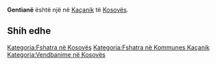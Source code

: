 {{Fshat në 
 | Emri                = Gentianë
 | EmriAlt                = 
 | NAME_SHORT_FORM=      
 | NAME_GENERIC=      
 | NAME_SORT_NAME_RO=      GENTIANE
 | FULL_NAME_RO = Gentianë
 | FULL_NAME_ND_RO=Gentiane
 | SORT_NAME_RG=GENTIANE
 | FULL_NAME_RG=Gentianë
 | FULL_NAME_ND_RG=Gentiane
 | SRP_NAME_SHORT_FORM=      
 | SRP_NAME_GENERIC=      
 | SRP_NAME_SORT_NAME_RO=      
 | SRP_FULL_NAME_RO = 
 | SRP_FULL_NAME_ND_RO=
 | SRP_SORT_NAME_RG=
 | SRP_FULL_NAME_RG=
 | SRP_FULL_NAME_ND_RG=
 | Emri (Rasa dhanore) = 
 | Figura              = 
 | Shteti              = Kosovo
 | Komuna              = Kaçanik
 | Kodi postar         = 
 | Sipërfaqja          = 

 | Popullsia           = 

 | Regj. i popullsisë  = 
 | Dend. e popullsisë  = 
 | Faqja zyrtare       = 
 <!--- Koordinatat ----> 
 | Gjerësia            = 42.604167
 | Gjatësia            = 20.9
 | Lartësia            = 
}}
'''Gentianë''' është një [[]] në [[Kaçanik]] të [[Kosovës]].

<!-- == Gjeografia == -->
<!-- == Historia == -->
<!-- == Demografia == -->
== Shih edhe ==
{{Komuna Kaçanik}}
{{Kosovo-Administrata-Cung}}

[[Kategoria:Fshatra në Kosovës]]
[[Kategoria:Fshatra në Kommunes Kaçanik]]
[[Kategoria:Vendbanime në Kosovës]]